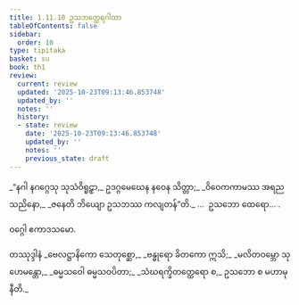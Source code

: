 ```yaml
---
title: 1.11.10 ဥသဘတ္ထေရဂါထာ
tableOfContents: false
sidebar:
  order: 10
type: tipitaka
basket: su
book: th1
review:
  current: review
  updated: '2025-10-23T09:13:46.853748'
  updated_by: ''
  notes: ''
  history:
  - state: review
    date: '2025-10-23T09:13:46.853748'
    updated_by: ''
    notes: ''
    previous_state: draft
---
```



<ReviewStatus review={frontmatter.review} showDetails={true} />

<HypothesisAnnotation frontmatter={frontmatter} />

<DynamicBreadcrumb />

<Division number="110" book="th1" e="ch" v="19" p="243">

<Paragraph number="245" type="verses" book="th1">
_“နဂါ နဂဂ္ဂေသု သုသံဝိရူဠှာ,_  
ဥဒဂ္ဂမေဃေန နဝေန သိတ္တာ;_  
_ဝိဝေကကာမဿ အရညသညိနော,_  
_ဇနေတိ ဘိယျော ဥသဘဿ ကလျတန်”တိ._  


</Paragraph>
</Division>

<Paragraph number="246" type="center" book="th1">
…  ဥသဘော ထေရော… .

  
ဝဂ္ဂေါ ဧကာဒသမော.



</Paragraph>

<Paragraph number="247" type="center" book="th1">
တဿုဒ္ဒါနံ


</Paragraph>

<Paragraph number="248" type="verses" book="th1">
_ဗေလဋ္ဌာနိကော သေတုစ္ဆော,_  
_ဗန္ဓုရော ခိတကော ဣသိ;_  
_မလိတဝမ္ဘော သုဟေမန္တော,_  
_ဓမ္မသဝေါ ဓမ္မသဝပိတာ;_  
_သံဃရက္ခိတတ္ထေရော စ,_  
ဥသဘော စ မဟာမုနီတိ._
</Paragraph>